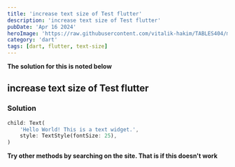 ```yaml
---
title: 'increase text size of Test flutter'
description: 'increase text size of Test flutter'
pubDate: 'Apr 16 2024'
heroImage: 'https://raw.githubusercontent.com/vitalik-hakim/TABLES404/main/error_b/dart.png'
category: 'dart'
tags: [dart, flutter, text-size]
---
```


**The solution for this is noted below**

## increase text size of Test flutter

### Solution

```dart
child: Text(
	'Hello World! This is a text widget.',
    style: TextStyle(fontSize: 25),
)
```

**Try other methods by searching on the site. That is if this doesn't work**
